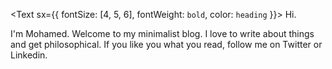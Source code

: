 <Text sx={{ fontSize: [4, 5, 6], fontWeight: `bold`, color: `heading` }}>
  Hi.
</Text>

I'm Mohamed. Welcome to my minimalist blog. I love to write about things and get philosophical. If you like you what you read, follow me on Twitter or Linkedin.
